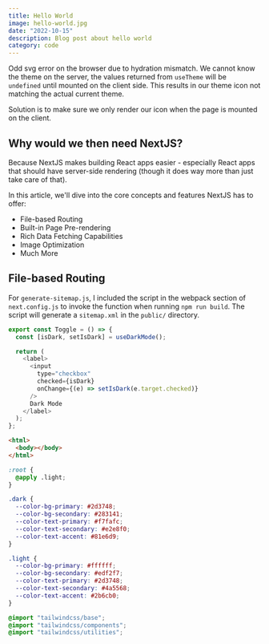 ```yaml
---
title: Hello World
image: hello-world.jpg
date: "2022-10-15"
description: Blog post about hello world
category: code
---
```


Odd svg error on the browser due to hydration mismatch.
We cannot know the theme on the server, the values returned from `useTheme` will be `undefined` until mounted on the client side. This results in our theme icon not matching the actual current theme.

Solution is to make sure we only render our icon when the page is mounted on the client.

## Why would we then need NextJS?

Because NextJS makes building React apps easier - especially React apps that should have server-side rendering (though it does way more than just take care of that).

In this article, we'll dive into the core concepts and features NextJS has to offer:

- File-based Routing
- Built-in Page Pre-rendering
- Rich Data Fetching Capabilities
- Image Optimization
- Much More

## File-based Routing

For `generate-sitemap.js`, I included the script in the webpack section of `next.config.js` to invoke the function when running `npm run build`. The script will generate a `sitemap.xml` in the `public/` directory.

```js fileName=toggle.jsx
export const Toggle = () => {
  const [isDark, setIsDark] = useDarkMode();

  return (
    <label>
      <input
        type="checkbox"
        checked={isDark}
        onChange={(e) => setIsDark(e.target.checked)}
      />
      Dark Mode
    </label>
  );
};
```

```html
<html>
  <body></body>
</html>
```

```css fileName=index.css
:root {
  @apply .light;
}

.dark {
  --color-bg-primary: #2d3748;
  --color-bg-secondary: #283141;
  --color-text-primary: #f7fafc;
  --color-text-secondary: #e2e8f0;
  --color-text-accent: #81e6d9;
}

.light {
  --color-bg-primary: #ffffff;
  --color-bg-secondary: #edf2f7;
  --color-text-primary: #2d3748;
  --color-text-secondary: #4a5568;
  --color-text-accent: #2b6cb0;
}

@import "tailwindcss/base";
@import "tailwindcss/components";
@import "tailwindcss/utilities";
```

